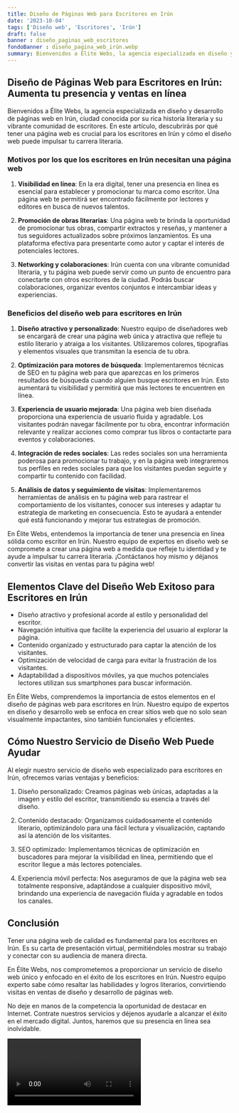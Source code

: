```yaml
---
title: Diseño de Páginas Web para Escritores en Irún
date: '2023-10-04'
tags: ['Diseño web', 'Escritores', 'Irún']
draft: false
banner : diseño_paginas_web_escritores
fondoBanner : diseño_pagina_web_irún.webp
summary: Bienvenidos a Élite Webs, la agencia especializada en diseño y desarrollo de páginas web en Irún, ciudad conocida por su rica historia literaria y su vibrante comunidad de escritores. En este artículo, descubrirás por qué tener una página web es crucial para los escritores en Irún y cómo el diseño web puede impulsar tu carrera literaria.
---
```


## Diseño de Páginas Web para Escritores en Irún: Aumenta tu presencia y ventas en línea

Bienvenidos a Élite Webs, la agencia especializada en diseño y desarrollo de páginas web en Irún, ciudad conocida por su rica historia literaria y su vibrante comunidad de escritores. En este artículo, descubrirás por qué tener una página web es crucial para los escritores en Irún y cómo el diseño web puede impulsar tu carrera literaria.

### Motivos por los que los escritores en Irún necesitan una página web

1. **Visibilidad en línea**: En la era digital, tener una presencia en línea es esencial para establecer y promocionar tu marca como escritor. Una página web te permitirá ser encontrado fácilmente por lectores y editores en busca de nuevos talentos.

2. **Promoción de obras literarias**: Una página web te brinda la oportunidad de promocionar tus obras, compartir extractos y reseñas, y mantener a tus seguidores actualizados sobre próximos lanzamientos. Es una plataforma efectiva para presentarte como autor y captar el interés de potenciales lectores.

3. **Networking y colaboraciones**: Irún cuenta con una vibrante comunidad literaria, y tu página web puede servir como un punto de encuentro para conectarte con otros escritores de la ciudad. Podrás buscar colaboraciones, organizar eventos conjuntos e intercambiar ideas y experiencias.

### Beneficios del diseño web para escritores en Irún

1. **Diseño atractivo y personalizado**: Nuestro equipo de diseñadores web se encargará de crear una página web única y atractiva que refleje tu estilo literario y atraiga a los visitantes. Utilizaremos colores, tipografías y elementos visuales que transmitan la esencia de tu obra.

2. **Optimización para motores de búsqueda**: Implementaremos técnicas de SEO en tu página web para que aparezcas en los primeros resultados de búsqueda cuando alguien busque escritores en Irún. Esto aumentará tu visibilidad y permitirá que más lectores te encuentren en línea.

3. **Experiencia de usuario mejorada**: Una página web bien diseñada proporciona una experiencia de usuario fluida y agradable. Los visitantes podrán navegar fácilmente por tu obra, encontrar información relevante y realizar acciones como comprar tus libros o contactarte para eventos y colaboraciones.

4. **Integración de redes sociales**: Las redes sociales son una herramienta poderosa para promocionar tu trabajo, y en la página web integraremos tus perfiles en redes sociales para que los visitantes puedan seguirte y compartir tu contenido con facilidad.

5. **Análisis de datos y seguimiento de visitas**: Implementaremos herramientas de análisis en tu página web para rastrear el comportamiento de los visitantes, conocer sus intereses y adaptar tu estrategia de marketing en consecuencia. Esto te ayudará a entender qué está funcionando y mejorar tus estrategias de promoción.

En Élite Webs, entendemos la importancia de tener una presencia en línea sólida como escritor en Irún. Nuestro equipo de expertos en diseño web se compromete a crear una página web a medida que refleje tu identidad y te ayude a impulsar tu carrera literaria. ¡Contáctanos hoy mismo y déjanos convertir las visitas en ventas para tu página web!

<GifSeo />

<Cta />

## Elementos Clave del Diseño Web Exitoso para Escritores en Irún

- Diseño atractivo y profesional acorde al estilo y personalidad del escritor.
- Navegación intuitiva que facilite la experiencia del usuario al explorar la página.
- Contenido organizado y estructurado para captar la atención de los visitantes.
- Optimización de velocidad de carga para evitar la frustración de los visitantes.
- Adaptabilidad a dispositivos móviles, ya que muchos potenciales lectores utilizan sus smartphones para buscar información.

En Élite Webs, comprendemos la importancia de estos elementos en el diseño de páginas web para escritores en Irún. Nuestro equipo de expertos en diseño y desarrollo web se enfoca en crear sitios web que no solo sean visualmente impactantes, sino también funcionales y eficientes.

## Cómo Nuestro Servicio de Diseño Web Puede Ayudar

Al elegir nuestro servicio de diseño web especializado para escritores en Irún, ofrecemos varias ventajas y beneficios:

1. Diseño personalizado: Creamos páginas web únicas, adaptadas a la imagen y estilo del escritor, transmitiendo su esencia a través del diseño.

2. Contenido destacado: Organizamos cuidadosamente el contenido literario, optimizándolo para una fácil lectura y visualización, captando así la atención de los visitantes.

3. SEO optimizado: Implementamos técnicas de optimización en buscadores para mejorar la visibilidad en línea, permitiendo que el escritor llegue a más lectores potenciales.

4. Experiencia móvil perfecta: Nos aseguramos de que la página web sea totalmente responsive, adaptándose a cualquier dispositivo móvil, brindando una experiencia de navegación fluida y agradable en todos los canales.

## Conclusión

Tener una página web de calidad es fundamental para los escritores en Irún. Es su carta de presentación virtual, permitiéndoles mostrar su trabajo y conectar con su audiencia de manera directa.

En Élite Webs, nos comprometemos a proporcionar un servicio de diseño web único y enfocado en el éxito de los escritores en Irún. Nuestro equipo experto sabe cómo resaltar las habilidades y logros literarios, convirtiendo visitas en ventas de diseño y desarrollo de páginas web.

No deje en manos de la competencia la oportunidad de destacar en Internet. Contrate nuestros servicios y déjenos ayudarle a alcanzar el éxito en el mercado digital. Juntos, haremos que su presencia en línea sea inolvidable.

<Video />

<CtaBot job='Escritores' city='Irún'/>

<Gmaps query='Irún+españa+maps' />